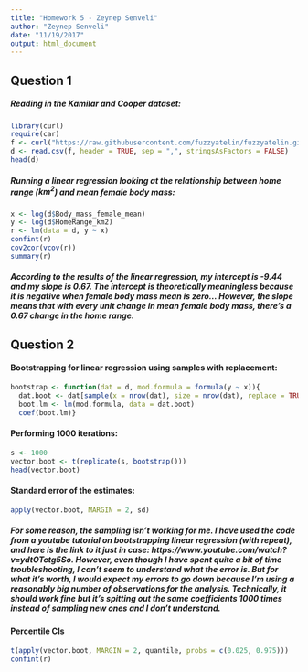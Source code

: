 ```yaml
---
title: "Homework 5 - Zeynep Senveli"
author: "Zeynep Senveli"
date: "11/19/2017"
output: html_document
---
```


## Question 1
##### Reading in the Kamilar and Cooper dataset:
```r
library(curl)
require(car) 
f <- curl("https://raw.githubusercontent.com/fuzzyatelin/fuzzyatelin.github.io/master/AN597_Fall17/KamilarAndCooperData.csv")
d <- read.csv(f, header = TRUE, sep = ",", stringsAsFactors = FALSE)
head(d)  
```

##### Running a linear regression looking at the relationship between home range ($km^{2}$) and mean female body mass: 
```r
x <- log(d$Body_mass_female_mean)
y <- log(d$HomeRange_km2)
r <- lm(data = d, y ~ x)
confint(r)
cov2cor(vcov(r))
summary(r)
```
##### According to the results of the linear regression, my intercept is -9.44 and my slope is 0.67. The intercept is theoretically meaningless because it is negative when female body mass mean is zero... However, the slope means that with every unit change in mean female body mass, there's a 0.67 change in the home range.


## Question 2

#### Bootstrapping for linear regression using samples with replacement:
```r
bootstrap <- function(dat = d, mod.formula = formula(y ~ x)){
  dat.boot <- dat[sample(x = nrow(dat), size = nrow(dat), replace = TRUE),]
  boot.lm <- lm(mod.formula, data = dat.boot)
  coef(boot.lm)}
```

#### Performing 1000 iterations:
```r
s <- 1000 
vector.boot <- t(replicate(s, bootstrap()))
head(vector.boot)
```

#### Standard error of the estimates:
```r
apply(vector.boot, MARGIN = 2, sd)
```
##### For some reason, the sampling isn't working for me. I have used the code from a youtube tutorial on bootstrapping linear regression (with repeat), and here is the link to it just in case: https://www.youtube.com/watch?v=ydtOTctg5So. However, even though I have spent quite a bit of time troubleshooting, I can't seem to understand what the error is. But for what it's worth, I would expect my errors to go down because I'm using a reasonably big number of observations for the analysis. Technically, it should work fine but it's spitting out the same coefficients 1000 times instead of sampling new ones and I don't understand.

#### Percentile CIs 
```r
t(apply(vector.boot, MARGIN = 2, quantile, probs = c(0.025, 0.975)))
confint(r)
```
